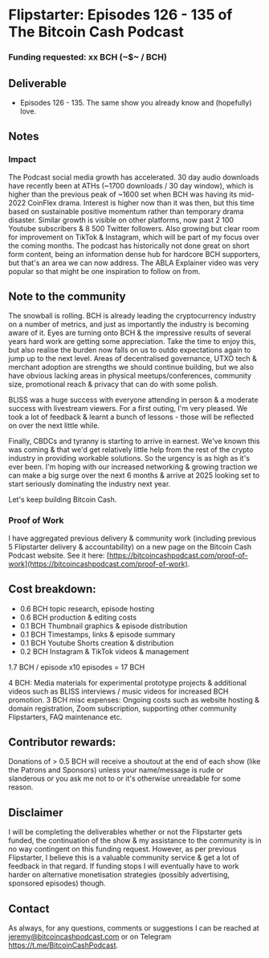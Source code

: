 # Flipstarter: Episodes 126 - 135 of The Bitcoin Cash Podcast

### Funding requested: xx BCH (~$~ / BCH)

## Deliverable

- Episodes 126 - 135. The same show you already know and (hopefully) love.

## Notes

### Impact

The Podcast social media growth has accelerated. 30 day audio downloads have recently been at ATHs (~1700 downloads / 30 day window), which is higher than the previous peak of ~1600 set when BCH was having its mid-2022 CoinFlex drama. Interest is higher now than it was then, but this time based on sustainable positive momentum rather than temporary drama disaster. Similar growth is visible on other platforms, now past 2 100 Youtube subscribers & 8 500 Twitter followers. Also growing but clear room for improvement on TikTok & Instagram, which will be part of my focus over the coming months. The podcast has historically not done great on short form content, being an information dense hub for hardcore BCH supporters, but that's an area we can now address. The ABLA Explainer video was very popular so that might be one inspiration to follow on from.

## Note to the community

The snowball is rolling. BCH is already leading the cryptocurrency industry on a number of metrics, and just as importantly the industry is becoming aware of it. Eyes are turning onto BCH & the impressive results of several years hard work are getting some appreciation. Take the time to enjoy this, but also realise the burden now falls on us to outdo expectations again to jump up to the next level. Areas of decentralised governance, UTXO tech & merchant adoption are strengths we should continue building, but we also have obvious lacking areas in physical meetups/conferences, community size, promotional reach & privacy that can do with some polish.

BLISS was a huge success with everyone attending in person & a moderate success with livestream viewers. For a first outing, I'm very pleased. We took a lot of feedback & learnt a bunch of lessons - those will be reflected on over the next little while.

Finally, CBDCs and tyranny is starting to arrive in earnest. We've known this was coming & that we'd get relatively little help from the rest of the crypto industry in providing workable solutions. So the urgency is as high as it's ever been. I'm hoping with our increased networking & growing traction we can make a big surge over the next 6 months & arrive at 2025 looking set to start seriously dominating the industry next year.

Let's keep building Bitcoin Cash.

### Proof of Work

I have aggregated previous delivery & community work (including previous 5 Flipstarter delivery & accountability) on a new page on the Bitcoin Cash Podcast website. See it here: [https://bitcoincashpodcast.com/proof-of-work](https://bitcoincashpodcast.com/proof-of-work).

## Cost breakdown:

- 0.6 BCH topic research, episode hosting
- 0.6 BCH production & editing costs
- 0.1 BCH Thumbnail graphics & episode distribution
- 0.1 BCH Timestamps, links & episode summary
- 0.1 BCH Youtube Shorts creation & distribution
- 0.2 BCH Instagram & TikTok videos & management

1.7 BCH / episode
x10 episodes = 17 BCH

4 BCH: Media materials for experimental prototype projects & additional videos such as BLISS interviews / music videos for increased BCH promotion.
3 BCH misc expenses: Ongoing costs such as website hosting & domain registration, Zoom subscription, supporting other community Flipstarters, FAQ maintenance etc.

## Contributor rewards:

Donations of > 0.5 BCH will receive a shoutout at the end of each show (like the Patrons and Sponsors) unless your name/message is rude or slanderous or you ask me not to or it's otherwise unreadable for some reason.

## Disclaimer

I will be completing the deliverables whether or not the Flipstarter gets funded, the continuation of the show & my assistance to the community is in no way contingent on this funding request. However, as per previous Flipstarter, I believe this is a valuable community service & get a lot of feedback in that regard. If funding stops I will eventually have to work harder on alternative monetisation strategies (possibly advertising, sponsored episodes) though.

## Contact

As always, for any questions, comments or suggestions I can be reached at jeremy@bitcoincashpodcast.com or on Telegram https://t.me/BitcoinCashPodcast.
